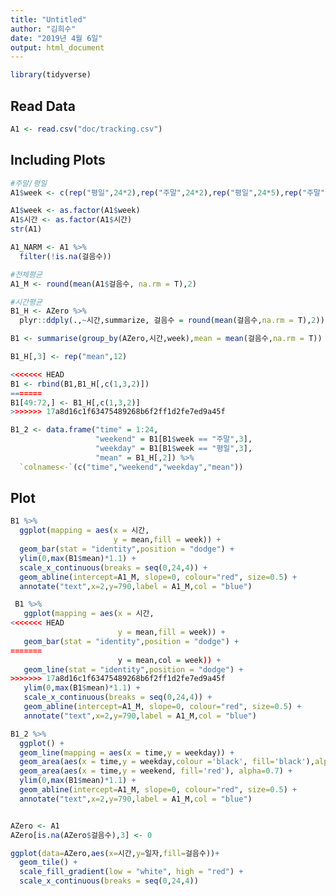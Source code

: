 ```yaml
---
title: "Untitled"
author: "김희수"
date: "2019년 4월 6일"
output: html_document
---
```


```r
library(tidyverse)

```

## Read Data

```r
A1 <- read.csv("doc/tracking.csv")


```

## Including Plots

```r
#주말/평일
A1$week <- c(rep("평일",24*2),rep("주말",24*2),rep("평일",24*5),rep("주말",24))

A1$week <- as.factor(A1$week)
A1$시간 <- as.factor(A1$시간)
str(A1)

A1_NARM <- A1 %>%
  filter(!is.na(걸음수))

#전체평균
A1_M <- round(mean(A1$걸음수, na.rm = T),2)

#시간평균
B1_H <- AZero %>% 
  plyr::ddply(.,~시간,summarize, 걸음수 = round(mean(걸음수,na.rm = T),2))

B1 <- summarise(group_by(AZero,시간,week),mean = mean(걸음수,na.rm = T))

B1_H[,3] <- rep("mean",12)

<<<<<<< HEAD
B1 <- rbind(B1,B1_H[,c(1,3,2)])
=======
B1[49:72,] <- B1_H[,c(1,3,2)]
>>>>>>> 17a8d16c1f63475489268b6f2ff1d2fe7ed9a45f

B1_2 <- data.frame("time" = 1:24,
                   "weekend" = B1[B1$week == "주말",3],
                   "weekday" = B1[B1$week == "평일",3],
                   "mean" = B1_H[,2]) %>%
  `colnames<-`(c("time","weekend","weekday","mean"))
```

## Plot

```r
B1 %>% 
  ggplot(mapping = aes(x = 시간,
                       y = mean,fill = week)) +
  geom_bar(stat = "identity",position = "dodge") +
  ylim(0,max(B1$mean)*1.1) +
  scale_x_continuous(breaks = seq(0,24,4)) +
  geom_abline(intercept=A1_M, slope=0, colour="red", size=0.5) +
  annotate("text",x=2,y=790,label = A1_M,col = "blue")

 B1 %>% 
   ggplot(mapping = aes(x = 시간,
<<<<<<< HEAD
                        y = mean,fill = week)) +
   geom_bar(stat = "identity",position = "dodge") +
=======
                        y = mean,col = week)) +
   geom_line(stat = "identity",position = "dodge") +
>>>>>>> 17a8d16c1f63475489268b6f2ff1d2fe7ed9a45f
   ylim(0,max(B1$mean)*1.1) +
   scale_x_continuous(breaks = seq(0,24,4)) +
   geom_abline(intercept=A1_M, slope=0, colour="red", size=0.5) +
   annotate("text",x=2,y=790,label = A1_M,col = "blue")

B1_2 %>% 
  ggplot() +
  geom_line(mapping = aes(x = time,y = weekday)) +
  geom_area(aes(x = time,y = weekday,colour ='black', fill='black'),alpha=0.7) +
  geom_area(aes(x = time,y = weekend, fill='red'), alpha=0.7) +
  ylim(0,max(B1$mean)*1.1) +
  geom_abline(intercept=A1_M, slope=0, colour="red", size=0.5) +
  annotate("text",x=2,y=790,label = A1_M,col = "blue")


AZero <- A1
AZero[is.na(AZero$걸음수),3] <- 0

ggplot(data=AZero,aes(x=시간,y=일자,fill=걸음수))+
  geom_tile() +  
  scale_fill_gradient(low = "white", high = "red") +
  scale_x_continuous(breaks = seq(0,24,4))


```

